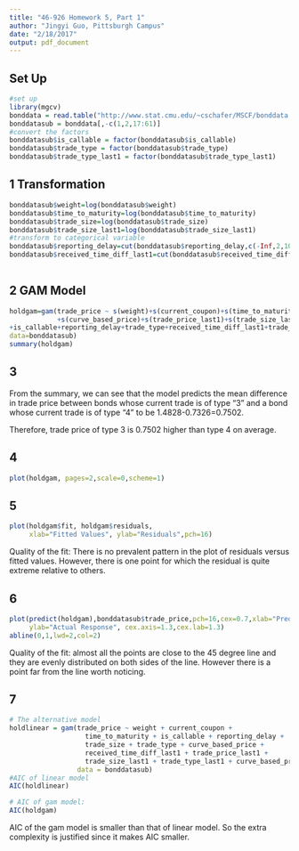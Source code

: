 ```yaml
---
title: "46-926 Homework 5, Part 1"
author: "Jingyi Guo, Pittsburgh Campus"
date: "2/18/2017"
output: pdf_document
---
```


## Set Up

```r
#set up
library(mgcv)
bonddata = read.table("http://www.stat.cmu.edu/~cschafer/MSCF/bonddata.txt",sep=",",header=T)
bonddatasub = bonddata[,-c(1,2,17:61)]
#convert the factors
bonddatasub$is_callable = factor(bonddatasub$is_callable)
bonddatasub$trade_type = factor(bonddatasub$trade_type)
bonddatasub$trade_type_last1 = factor(bonddatasub$trade_type_last1)
```

## 1 Transformation

```r
bonddatasub$weight=log(bonddatasub$weight)
bonddatasub$time_to_maturity=log(bonddatasub$time_to_maturity)
bonddatasub$trade_size=log(bonddatasub$trade_size)
bonddatasub$trade_size_last1=log(bonddatasub$trade_size_last1)
#transform to categorical variable
bonddatasub$reporting_delay=cut(bonddatasub$reporting_delay,c(-Inf,2,10,100,Inf))
bonddatasub$received_time_diff_last1=cut(bonddatasub$received_time_diff_last1,c(-Inf,500,
                                                                                75000,4000000,Inf))

```

## 2 GAM Model

```r
holdgam=gam(trade_price ~ s(weight)+s(current_coupon)+s(time_to_maturity)+s(trade_size)
            +s(curve_based_price)+s(trade_price_last1)+s(trade_size_last1)+s(curve_based_price_last1)
+is_callable+reporting_delay+trade_type+received_time_diff_last1+trade_type_last1,
data=bonddatasub)
summary(holdgam)
```

## 3 

From the summary, we can see that the model predicts the mean difference in trade price between bonds whose current trade is of type “3” and a bond whose current trade is of type “4" to be 1.4828-0.7326=0.7502.

Therefore, trade price of type 3 is 0.7502 higher than type 4 on average.

## 4

```r
plot(holdgam, pages=2,scale=0,scheme=1)
```

## 5

```r
plot(holdgam$fit, holdgam$residuals,
     xlab="Fitted Values", ylab="Residuals",pch=16)
```

Quality of the fit: There is no prevalent pattern in the plot of residuals versus fitted values. However, there is one point for which the residual is quite extreme relative to others.

## 6

```r
plot(predict(holdgam),bonddatasub$trade_price,pch=16,cex=0.7,xlab="Predicted Value",
     ylab="Actual Response", cex.axis=1.3,cex.lab=1.3)
abline(0,1,lwd=2,col=2)
```

Quality of the fit: almost all the points are close to the 45 degree line and they are evenly distributed on both sides of the line. However there is a point far from the line worth noticing.

## 7

```r
# The alternative model
holdlinear = gam(trade_price ~ weight + current_coupon +
                   time_to_maturity + is_callable + reporting_delay +
                   trade_size + trade_type + curve_based_price +
                   received_time_diff_last1 + trade_price_last1 +
                   trade_size_last1 + trade_type_last1 + curve_based_price_last1,
                 data = bonddatasub)
#AIC of linear model
AIC(holdlinear)

# AIC of gam model:
AIC(holdgam)
```

AIC of the gam model is smaller than that of linear model. So the extra complexity is justified since it makes AIC smaller.
